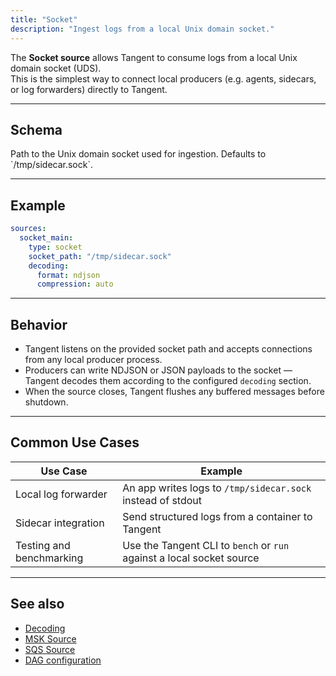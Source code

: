 ```yaml
---
title: "Socket"
description: "Ingest logs from a local Unix domain socket."
---
```


The **Socket source** allows Tangent to consume logs from a local Unix domain socket (UDS).  
This is the simplest way to connect local producers (e.g. agents, sidecars, or log forwarders) directly to Tangent.

---

## Schema
<ParamField path="socket_path" type="string" required>
Path to the Unix domain socket used for ingestion.  
Defaults to `/tmp/sidecar.sock`.
</ParamField>

---

## Example

```yaml tangent.yaml icon=plug
sources:
  socket_main:
    type: socket
    socket_path: "/tmp/sidecar.sock"
    decoding:
      format: ndjson
      compression: auto
````

---

## Behavior

* Tangent listens on the provided socket path and accepts connections from any local producer process.
* Producers can write NDJSON or JSON payloads to the socket — Tangent decodes them according to the configured `decoding` section.
* When the source closes, Tangent flushes any buffered messages before shutdown.

---

## Common Use Cases

| Use Case                 | Example                                                               |
| ------------------------ | --------------------------------------------------------------------- |
| Local log forwarder      | An app writes logs to `/tmp/sidecar.sock` instead of stdout           |
| Sidecar integration      | Send structured logs from a container to Tangent                      |
| Testing and benchmarking | Use the Tangent CLI to `bench` or `run` against a local socket source |

---

## See also

* [Decoding](/configuration/sources/decoding)
* [MSK Source](/configuration/sources/msk)
* [SQS Source](/configuration/sources/sqs)
* [DAG configuration](/configuration/dag)

